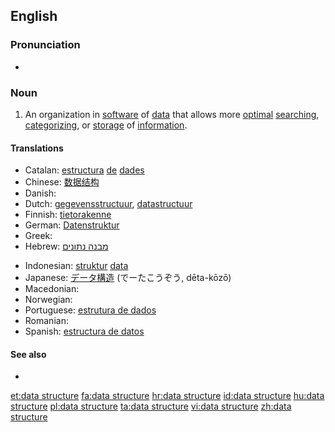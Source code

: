 ==English==

===Pronunciation===
* {{audio|en-us-data structure.ogg|Audio (US)}}


===Noun===
{{examples-right|[[matrix]], [[stack]], [[queue]], [[dequeue]], [[list]], [[vector]], scene graph}}
{{en-noun|head=[[data]] [[structure]]}}

# {{context|comp sci}} An organization in [[software]] of [[data]] that allows more [[optimal]] [[search]]ing, [[categorize|categorizing]], or [[storage]] of [[information]].

====Translations====
{{trans-top|organization of data}}
* Catalan: [[estructura]] [[de]] [[dades]] {{f}}
* Chinese: [[数据结构]]
* Danish: {{t-|da|datastruktur}}
* Dutch: [[gegevensstructuur]], [[datastructuur]] {{f}}
* Finnish: [[tietorakenne]]
* German: [[Datenstruktur]] {{f}}
* Greek: {{t-|el|δομή δεδομένων|f|tr=domí dedoménon|sc=Grek}}
* Hebrew: [[מבנה נתונים]] {{m}}
{{trans-mid}}
* Indonesian: [[struktur]] [[data]]
* Japanese: [[データ構造]] (でーたこうぞう, dēta-kōzō)
* Macedonian: {{t-|mk|податочна структура|f|tr=podátočna struktúra}}
* Norwegian: {{t-|no|datastruktur|m}}
* Portuguese: [[estrutura de dados]]
* Romanian: {{t-|ro|structură de date|f}}
* Spanish: [[estructura de datos]]
{{trans-bottom}}

====See also====
* {{pedia}}

[[et:data structure]]
[[fa:data structure]]
[[hr:data structure]]
[[id:data structure]]
[[hu:data structure]]
[[pl:data structure]]
[[ta:data structure]]
[[vi:data structure]]
[[zh:data structure]]